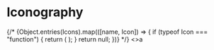 
<Meta title="System/Icons" />

# Iconography

<IconGallery>
  {/* {Object.entries(Icons).map(([name, Icon]) => {
    if (typeof Icon === "function") {
      return (
        <IconItem key={name} name={name}>
          <Icon />
        </IconItem>
      );
    }
    return null;
  })} */}
  <IconItem>
    <>a</>
  </IconItem>
</IconGallery>
